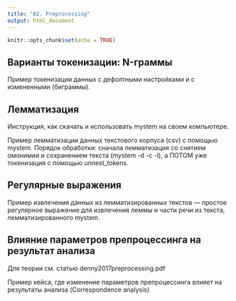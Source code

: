 ```yaml
---
title: "02. Preprocessing"
output: html_document
---
```


```r
knitr::opts_chunk$set(echo = TRUE)
```

## Варианты токенизации: N-граммы

Пример токенизации данных с дефолтными настройками и с измененными
(биграммы). 

## Лемматизация

Инструкция, как скачать и использовать mystem на своем компьютере.

Пример лемматизации данных текстового корпуса (csv) с помощью mystem.
Порядок обработки: сначала лемматизация со снятием омонимии и
сохранением текста (mystem -d -c -l), а ПОТОМ уже токенизация с
помощью unnest_tokens.

## Регулярные выражения

Пример извлечения данных из лемматизированных текстов — простое
регулярное выражение для извлечения леммы и части речи из текста,
лемматизированного mystem.

## Влияние параметров препроцессинга на результат анализа

Для теории см. статью denny2017preprocessing.pdf

Пример кейса, где изменение параметров препроцессинга влияет на
результаты анализа (Correspondence analysis)
